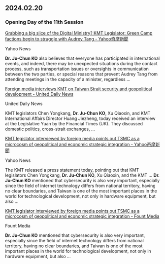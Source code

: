 ## 2024.02.20

### Opening Day of the 11th Session

[Grabbing a big slice of the Digital Ministry? KMT Legislator: Green Camp factions begin to struggle with Audrey Tang - Yahoo奇摩新聞](https://tw.news.yahoo.com/%E6%90%B6%E6%95%B8%E7%99%BC%E9%83%A8%E5%A4%A7%E9%A4%85-%E8%97%8D%E5%A7%94-%E7%B6%A0%E7%87%9F%E6%B4%BE%E7%B3%BB%E9%96%8B%E5%A7%8B%E9%AC%A5%E7%88%AD%E5%94%90%E9%B3%B3-090124169.html)

Yahoo News

**Dr. Ju-Chun KO** also believes that everyone has participated in international events, and indeed, there may be unexpected situations during the contact process, such as transportation issues or oversights in communication between the two parties, or special reasons that prevent Audrey Tang from attending meetings in the capacity of a minister, regardless ...

[Foreign media interviews KMT on Taiwan Strait security and geopolitical development - United Daily News](https://udn.com/news/story/6656/7778748%3Ffrom=udn-ch1_breaknews-1-cate1-news)

United Daily News

KMT legislators Chen Yongkang, **Dr. Ju-Chun KO**, Xu Qiaoxin, and KMT International Affairs Director Huang Jiezheng, today received an interview at the Legislative Yuan by the Financial Times (UK). They discussed domestic politics, cross-strait exchanges, ...

[KMT legislator interviewed by foreign media points out TSMC as a microcosm of geopolitical and economic strategic integration - Yahoo奇摩新聞](https://tw.news.yahoo.com/%E8%97%8D%E5%A7%94%E6%8E%A5%E5%8F%97%E5%A4%96%E5%AA%92%E5%B0%88%E8%A8%AA-%E6%8C%87%E5%8F%B0%E7%A9%8D%E9%9B%BB%E6%98%AF%E5%9C%B0%E7%B7%A3%E6%94%BF%E7%B6%93%E6%88%B0%E7%95%A5%E6%95%B4%E5%90%88%E7%B8%AE%E5%BD%B1-122755402.html)

Yahoo News

The KMT released a press statement today, pointing out that KMT legislators Chen Yongkang, **Dr. Ju-Chun KO**, Xu Qiaoxin, and the KMT ... **Dr. Ju-Chun KO** mentioned that cybersecurity is also very important, especially since the field of internet technology differs from national territory, having no clear boundaries, and Taiwan is one of the most important places in the world for technological development, not only in hardware equipment, but also ...

[KMT legislator interviewed by foreign media points out TSMC as a microcosm of geopolitical and economic strategic integration - Fount Media](https://www.fountmedia.io/article/209204)

Fount Media

**Dr. Ju-Chun KO** mentioned that cybersecurity is also very important, especially since the field of internet technology differs from national territory, having no clear boundaries, and Taiwan is one of the most important places in the world for technological development, not only in hardware equipment, but also ...
